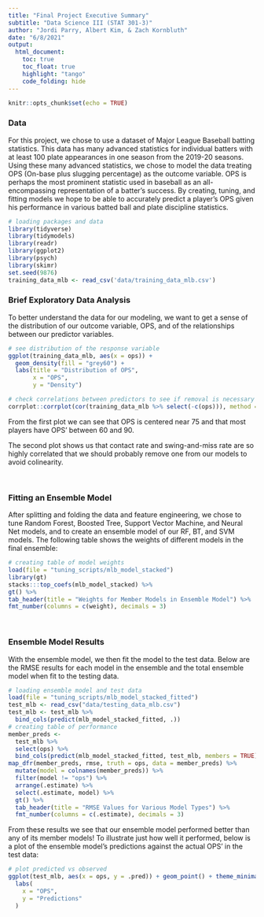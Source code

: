 ```yaml
---
title: "Final Project Executive Summary"
subtitle: "Data Science III (STAT 301-3)"
author: "Jordi Parry, Albert Kim, & Zach Kornbluth"
date: "6/8/2021"
output: 
  html_document:
    toc: true
    toc_float: true
    highlight: "tango"
    code_folding: hide
---
```


```r
knitr::opts_chunk$set(echo = TRUE)
```

### Data
For this project, we chose to use a dataset of Major League Baseball batting statistics. This data has many advanced statistics for individual batters with at least 100 plate appearances in one season from the 2019-20 seasons.  Using these many advanced statistics, we chose to model the data treating OPS (On-base plus slugging percentage) as the outcome variable.  OPS is perhaps the most prominent statistic used in baseball as an all-encompassing representation of a batter's success.  By creating, tuning, and fitting models we hope to be able to accurately predict a player's OPS given his performance in various batted ball and plate discipline statistics.

```r
# loading packages and data
library(tidyverse)
library(tidymodels)
library(readr)
library(ggplot2)
library(psych)
library(skimr)
set.seed(9876)
training_data_mlb <- read_csv('data/training_data_mlb.csv')
```


### Brief Exploratory Data Analysis
To better understand the data for our modeling, we want to get a sense of the distribution of our outcome variable, OPS, and of the relationships between our predictor variables.

```r
# see distribution of the response variable
ggplot(training_data_mlb, aes(x = ops)) + 
  geom_density(fill = "grey60") +
  labs(title = "Distribution of OPS",
       x = "OPS",
       y = "Density")

# check correlations between predictors to see if removal is necessary for any
corrplot::corrplot(cor(training_data_mlb %>% select(-c(ops))), method = "circle", type = "upper")
```

From the first plot we can see that OPS is centered near 75 and that most players have OPS' between 60 and 90.

The second plot shows us that contact rate and swing-and-miss rate are so highly correlated that we should probably remove one from our models to avoid colinearity.

<br>

### Fitting an Ensemble Model
After splitting and folding the data and feature engineering, we chose to tune Random Forest, Boosted Tree, Support Vector Machine, and Neural Net models, and to create an ensemble model of our RF, BT, and SVM models.  The following table shows the weights of different models in the final ensemble:

```r
# creating table of model weights
load(file = "tuning_scripts/mlb_model_stacked")
library(gt)
stacks:::top_coefs(mlb_model_stacked) %>%
gt() %>%
tab_header(title = "Weights for Member Models in Ensemble Model") %>%
fmt_number(columns = c(weight), decimals = 3)
```

<br>

### Ensemble Model Results
With the ensemble model, we then fit the model to the test data. Below are the RMSE results for each model in the ensemble and the total ensemble model when fit to the testing data.

```r
# loading ensemble model and test data
load(file = "tuning_scripts/mlb_model_stacked_fitted")
test_mlb <- read_csv("data/testing_data_mlb.csv")
test_mlb <- test_mlb %>%
  bind_cols(predict(mlb_model_stacked_fitted, .))
# creating table of performance
member_preds <- 
  test_mlb %>%
  select(ops) %>%
  bind_cols(predict(mlb_model_stacked_fitted, test_mlb, members = TRUE))
map_dfr(member_preds, rmse, truth = ops, data = member_preds) %>%
  mutate(model = colnames(member_preds)) %>%
  filter(model != "ops") %>%
  arrange(.estimate) %>%
  select(.estimate, model) %>%
  gt() %>%
  tab_header(title = "RMSE Values for Various Model Types") %>%
  fmt_number(columns = c(.estimate), decimals = 3)
```


From these results we see that our ensemble model performed better than any of its member models! To illustrate just how well it performed, below is a plot of the ensemble model's predictions against the actual OPS' in the test data:

```r
# plot predicted vs observed
ggplot(test_mlb, aes(x = ops, y = .pred)) + geom_point() + theme_minimal() +
  labs(
    x = "OPS",
    y = "Predictions"
  )
```


